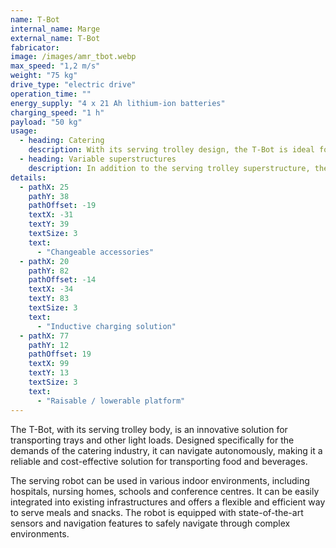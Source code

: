 ```yaml
---
name: T-Bot
internal_name: Marge
external_name: T-Bot
fabricator:
image: /images/amr_tbot.webp
max_speed: "1,2 m/s"
weight: "75 kg"
drive_type: "electric drive"
operation_time: ""
energy_supply: "4 x 21 Ah lithium-ion batteries"
charging_speed: "1 h"
payload: "50 kg"
usage:
  - heading: Catering
    description: With its serving trolley design, the T-Bot is ideal for use in hospitals, nursing homes, schools, conference centres, etc. for catering. It can also be used in hotels, restaurants and bars.
  - heading: Variable superstructures
    description: In addition to the serving trolley superstructure, the T-Bot can also be equipped with other attachments. For example, it can be used as an autonomous transport robot for intralogistics.
details:
  - pathX: 25
    pathY: 38
    pathOffset: -19
    textX: -31
    textY: 39
    textSize: 3
    text:
      - "Changeable accessories"
  - pathX: 20
    pathY: 82
    pathOffset: -14
    textX: -34
    textY: 83
    textSize: 3
    text:
      - "Inductive charging solution"
  - pathX: 77
    pathY: 12
    pathOffset: 19
    textX: 99
    textY: 13
    textSize: 3
    text:
      - "Raisable / lowerable platform"
---
```


The T-Bot, with its serving trolley body, is an innovative solution for transporting trays and other light loads. Designed specifically for the demands of the catering industry, it can navigate autonomously, making it a reliable and cost-effective solution for transporting food and beverages.

The serving robot can be used in various indoor environments, including hospitals, nursing homes, schools and conference centres. It can be easily integrated into existing infrastructures and offers a flexible and efficient way to serve meals and snacks. The robot is equipped with state-of-the-art sensors and navigation features to safely navigate through complex environments.
